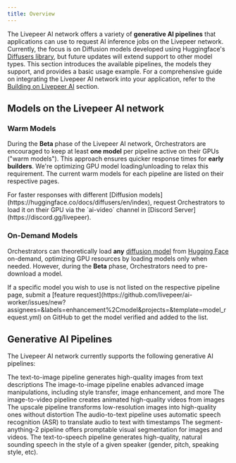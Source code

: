 ```yaml
---
title: Overview
---
```


The Livepeer AI network offers a variety of **generative AI pipelines** that
applications can use to request AI inference jobs on the Livepeer network.
Currently, the focus is on Diffusion models developed using Huggingface's
[Diffusers library](https://huggingface.co/docs/diffusers/en/index), but future
updates will extend support to other model types. This section introduces the
available pipelines, the models they support, and provides a basic usage
example. For a comprehensive guide on integrating the Livepeer AI network into
your application, refer to the
[Building on Livepeer AI](/ai/builders/get-started) section.

## Models on the Livepeer AI network

### Warm Models

During the **Beta** phase of the Livepeer AI network, Orchestrators are
encouraged to keep at least **one model** per pipeline active on their GPUs
("warm models"). This approach ensures quicker response times for **early
builders**. We're optimizing GPU model loading/unloading to relax this
requirement. The current warm models for each pipeline are listed on their
respective pages.

<Tip>
  For faster responses with different [Diffusion
  models](https://huggingface.co/docs/diffusers/en/index), request Orchestrators
  to load it on their GPU via the `ai-video` channel in [Discord
  Server](https://discord.gg/livepeer).
</Tip>

### On-Demand Models

Orchestrators can theoretically load **any**
[diffusion model](https://huggingface.co/docs/diffusers/en/index) from
[Hugging Face](https://huggingface.co/models) on-demand, optimizing GPU
resources by loading models only when needed. However, during the **Beta**
phase, Orchestrators need to pre-download a model.

<Note>
  If a specific model you wish to use is not listed on the respective pipeline
  page, submit a [feature
  request](https://github.com/livepeer/ai-worker/issues/new?assignees=&labels=enhancement%2Cmodel&projects=&template=model_request.yml)
  on GitHub to get the model verified and added to the list.
</Note>

## Generative AI Pipelines

The Livepeer AI network currently supports the following generative AI
pipelines:

<CardGroup cols={2}>
  <Card title="Text-to-Image" icon="image" href="/ai/pipelines/text-to-image">
    The text-to-image pipeline generates high-quality images from text
    descriptions
  </Card>
  <Card title="Image-to-Image" icon="image" href="/ai/pipelines/image-to-image">
    The image-to-image pipeline enables advanced image manipulations, including
    style transfer, image enhancement, and more
  </Card>
  <Card title="Image-to-Video" icon="video" href="/ai/pipelines/image-to-video">
    The image-to-video pipeline creates animated high-quality videos from images
  </Card>
  <Card title="Upscale" icon="image" href="/ai/pipelines/upscale">
    The upscale pipeline transforms low-resolution images into high-quality ones
    without distortion
  </Card>
  <Card
    title="Audio-to-Text"
    icon="message-dots"
    href="/ai/pipelines/audio-to-text"
  >
    The audio-to-text pipeline uses automatic speech recognition (ASR) to
    translate audio to text with timestamps
  </Card>
  <Card
    title="Segment-Anything-2"
    icon="video"
    href="/ai/pipelines/segment-anything-2"
  >
    The segment-anything-2 pipeline offers promptable visual segmentation for
    images and videos.
  </Card>
  <Card
    title="Text-to-Speech"
    icon="message-dots"
    href="/ai/pipelines/text-to-speech"
  >
    The text-to-speech pipeline generates high-quality, natural sounding speech in the style of a given speaker (gender, pitch, speaking style, etc).
  </Card>
</CardGroup>
